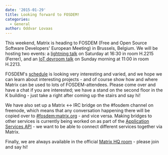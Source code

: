 ```yaml
---
date: '2015-01-29'
title: Looking forward to FOSDEM!
categories:
  - General
author: Oddvar Lovaas
---
```


This weekend, Matrix is heading to FOSDEM (Free and Open Source Software Developers' European Meeting) in Brussels, Belgium. We will be hosting two events: a <a href="https://fosdem.org/2015/schedule/event/matrix/" title="lightning talk">lightning talk</a> on Saturday at 16:30 in room H.2215 (Ferrer), and an <a href="https://fosdem.org/2015/schedule/event/deviot04/" title="IoT devroom talk">IoT devroom talk</a> on Sunday morning at 11:00 in room H.2213.
 
FOSDEM's <a href="https://fosdem.org/2015/schedule/" title="schedule">schedule</a> is looking very interesting and varied, and we hope we can learn about interesting projects - and of course show how and where Matrix can be used to lots of FOSDEM-attendees. Please come over and have a chat if you are interested; we have a stand on the second floor in the K building - just take a right after coming up the stairs and say hi! 
 
We have also set up a Matrix <-> IRC bridge on the #fosdem channel on freenode, which means that any conversation happening there will be copied over to <a href="https://matrix.org/beta/#/room/#fosdem:matrix.org" title="#fosdem:matrix.org">#fosdem:matrix.org</a> - and vice versa. Making bridges to other services is currently being worked on as part of the <a href="https://github.com/matrix-org/matrix-doc/blob/application-services/drafts/application_services.rst" title="Application Services API">Application Services API</a> - we want to be able to connect different services together via Matrix.
 
Finally, we are always available in the official <a href="https://matrix.org/beta/#/room/#matrix:matrix.org" title="Matrix HQ room">Matrix HQ room</a> - please join and say hi!

